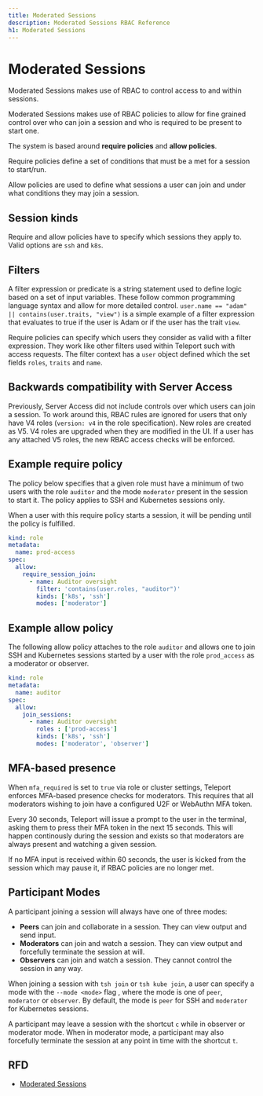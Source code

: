 ```yaml
---
title: Moderated Sessions
description: Moderated Sessions RBAC Reference
h1: Moderated Sessions
---
```


# Moderated Sessions

Moderated Sessions makes use of RBAC to control access to and within sessions.

Moderated Sessions makes use of RBAC policies to allow for fine grained control over
who can join a session and who is required to be present to start one.

The system is based around **require policies** and **allow policies**. 

Require policies define a set of conditions
that must be a met for a session to start/run.

Allow policies are used to define what sessions a user can join
and under what conditions they may join a session.

## Session kinds

Require and allow policies have to specify which sessions they apply to. Valid options are `ssh` and `k8s`.

## Filters

A filter expression or predicate is a string statement used to define logic based on a set of input variables.
These follow common programming language syntax and allow for more detailed control.
`user.name == "adam" || contains(user.traits, "view")` is a simple example of a filter expression
that evaluates to true if the user is Adam or if the user has the trait `view`.

Require policies can specify which users they consider as valid with a filter expression. They work like
other filters used within Teleport such with access requests. The filter context has a `user` object defined
which the set fields `roles`, `traits` and `name`.

## Backwards compatibility with Server Access

Previously, Server Access did not include controls over which users can join a session.
To work around this, RBAC rules are ignored for users that only have V4 roles (`version: v4` in the role specification).
New roles are created as V5. V4 roles are upgraded when they are modified in the UI.
If a user has any attached V5 roles, the new RBAC access checks will be enforced.

## Example require policy

The policy below specifies that a given role
must have a minimum of two users with the role `auditor` and the mode `moderator` present in the session
to start it. The policy applies to SSH and Kubernetes sessions only.

When a user with this require policy starts a session, it will be pending
until the policy is fulfilled.

```yaml
kind: role
metadata:
  name: prod-access
spec:
  allow:
    require_session_join:
      - name: Auditor oversight
        filter: 'contains(user.roles, "auditor")'
        kinds: ['k8s', 'ssh']
        modes: ['moderator']
```

## Example allow policy

The following allow policy attaches to the role `auditor` and allows one to join
SSH and Kubernetes sessions started by a user with the role `prod_access` as a moderator or observer.

```yaml
kind: role
metadata:
  name: auditor
spec:
  allow:
    join_sessions:
      - name: Auditor oversight
        roles : ['prod-access']
        kinds: ['k8s', 'ssh']
        modes: ['moderator', 'observer']
```

## MFA-based presence

When `mfa_required` is set to `true` via role or cluster settings, Teleport enforces
MFA-based presence checks for moderators.
This requires that all moderators wishing to join have a configured U2F or WebAuthn MFA token.

Every 30 seconds, Teleport will issue a prompt to the user in the terminal, asking them
to press their MFA token in the next 15 seconds. This will happen continously during the session
and exists so that moderators are always present and watching a given session.

If no MFA input is received within 60 seconds, the user is kicked
from the session which may pause it, if RBAC policies are no longer met.

## Participant Modes

A participant joining a session will always have one of three modes:
- **Peers** can join and collaborate in a session. They can view output and send input.
- **Moderators** can join and watch a session. They can view output and forcefully terminate the session at will.
- **Observers** can join and watch a session. They cannot control the session in any way.

When joining a session with `tsh join` or `tsh kube join`, a user can specify a mode with the `--mode <mode>` flag
, where the mode is one of `peer`, `moderator` or `observer`. By default, the mode is `peer` for SSH and
`moderator` for Kubernetes sessions.

A participant may leave a session with the shortcut `c` while in observer or moderator mode.
When in moderator mode, a participant may also forcefully terminate the session at any point in time
with the shortcut `t`.

## RFD

- [Moderated Sessions](https://github.com/gravitational/teleport/blob/master/rfd/0043-kubeaccess-multiparty.md)
